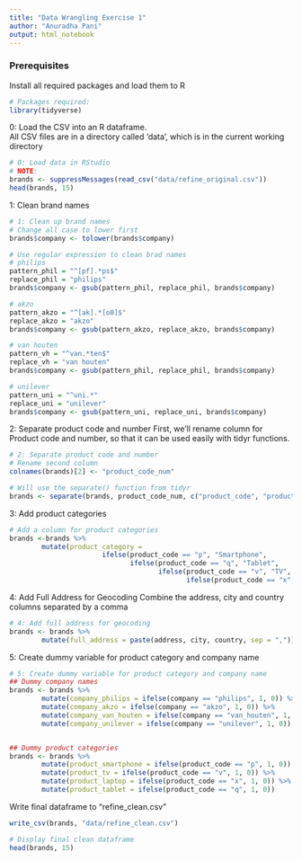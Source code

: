 ```yaml
---
title: "Data Wrangling Exercise 1"
author: "Anuradha Pani"
output: html_notebook
---
```


### Prerequisites
Install all required packages and load them to R      
```r
# Packages required:
library(tidyverse)
```
      
0: Load the CSV into an R dataframe.  
All CSV files are in a directory called 'data', which is in the current working directory
```r
# 0: Load data in RStudio
# NOTE: 
brands <- suppressMessages(read_csv("data/refine_original.csv"))
head(brands, 15)
```
  1: Clean brand names  
  
```r
# 1: Clean up brand names
# Change all case to lower first
brands$company <- tolower(brands$company)

# Use regular expression to clean brad names
# philips
pattern_phil = "^[pf].*ps$"
replace_phil = "philips"
brands$company <- gsub(pattern_phil, replace_phil, brands$company)

# akzo
pattern_akzo = "^[ak].*[o0]$"
replace_akzo = "akzo"
brands$company <- gsub(pattern_akzo, replace_akzo, brands$company)

# van houten
pattern_vh = "^van.*ten$"
replace_vh = "van houten"
brands$company <- gsub(pattern_phil, replace_phil, brands$company)

# unilever
pattern_uni = "^uni.*"
replace_uni = "unilever"
brands$company <- gsub(pattern_uni, replace_uni, brands$company)
```

2: Separate product code and number
First, we'll rename column for Product code and number, so that it can be used easily with tidyr functions.
```r
# 2: Separate product code and number
# Rename second column
colnames(brands)[2] <- "product_code_num"

# Will use the separate() function from tidyr
brands <- separate(brands, product_code_num, c("product_code", "product_number"), sep = "-")
```

3: Add product categories
```r
# Add a column for product categories
brands <-brands %>% 
        mutate(product_category =
                       ifelse(product_code == "p", "Smartphone", 
                              ifelse(product_code == "q", "Tablet", 
                                     ifelse(product_code == "v", "TV", 
                                            ifelse(product_code == "x", "Laptop", NA)))))


```

4: Add Full Address for Geocoding
Combine the address, city and country columns separated by a comma
```r
# 4: Add full address for geocoding
brands <- brands %>% 
        mutate(full_address = paste(address, city, country, sep = ","))        
```

5: Create dummy variable for product category and company name
```r
# 5: Create dummy variable for product category and company name
## Dummy company names
brands <- brands %>% 
        mutate(company_philips = ifelse(company == "philips", 1, 0)) %>% 
        mutate(company_akzo = ifelse(company == "akzo", 1, 0)) %>% 
        mutate(company_van_houten = ifelse(company == "van_houten", 1, 0)) %>% 
        mutate(company_unilever = ifelse(company == "unilever", 1, 0))


## Dummy product categories
brands <- brands %>% 
        mutate(product_smartphone = ifelse(product_code == "p", 1, 0)) %>% 
        mutate(product_tv = ifelse(product_code == "v", 1, 0)) %>% 
        mutate(product_laptop = ifelse(product_code == "x", 1, 0)) %>% 
        mutate(product_tablet = ifelse(product_code == "q", 1, 0))
```

Write final dataframe to "refine_clean.csv"
```r
write_csv(brands, "data/refine_clean.csv")

# Display final clean dataframe
head(brands, 15)
```